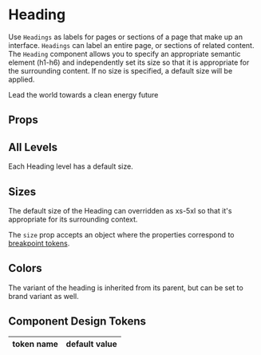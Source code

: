 
# Heading

Use `Headings` as labels for pages or sections of a page that make up an interface. `Headings` can label an entire page, or sections of related content.
The `Heading` component allows you to specify an appropriate semantic element (h1-h6) and independently set its size so that it is appropriate for the surrounding content.
If no size is specified, a default size will be applied.

<Heading as="h1">Lead the world towards a clean energy future</Heading>

## Props


## All Levels

Each Heading level has a default size.

<Levels />

## Sizes

The default size of the Heading can overridden as xs-5xl so that it's appropriate for its surrounding context.

<Sizes />

The `size` prop accepts an object where the properties correspond to [breakpoint tokens](?path=/story/design-tokens-design-tokens--page#breakpoints).

<ResponsiveSizes />

## Colors

The variant of the heading is inherited from its parent, but can be set to brand variant as well.

<Colors />

## Component Design Tokens

<table>
  <thead>
    <tr>
      <th>token name</th>
      <th>default value</th>
    </tr>
  </thead>
  <tbody>
    <DesignTokens />
  </tbody>
</table>
